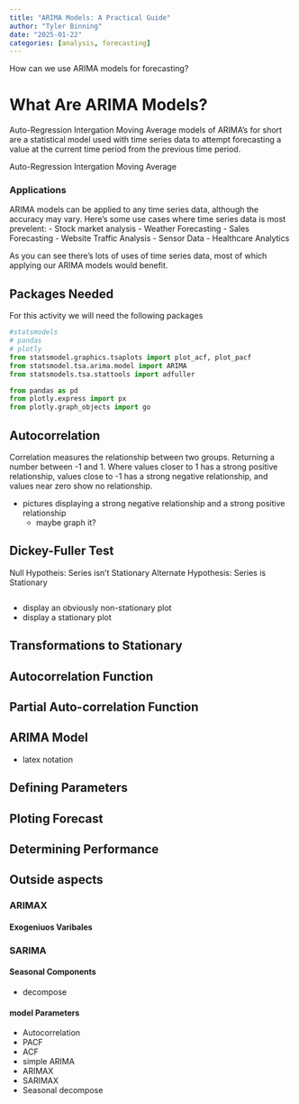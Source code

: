 ```yaml
---
title: "ARIMA Models: A Practical Guide"
author: "Tyler Binning"
date: "2025-01-22"
categories: [analysis, forecasting]
---
```


How can we use ARIMA models for forecasting?

# What Are ARIMA Models?
Auto-Regression Intergation Moving Average models of ARIMA's for short are a statistical model used with time series data to attempt forecasting a value at the current time period from the previous time period.

Auto-Regression Intergation Moving Average

### Applications
ARIMA models can be applied to any time series data, although the accuracy may vary. 
Here's some use cases where time series data is most prevelent:
- Stock market analysis
- Weather Forecasting
- Sales Forecasting
- Website Traffic Analysis
- Sensor Data
- Healthcare Analytics

As you can see there's lots of uses of time series data, most of which applying our ARIMA models would benefit.

## Packages Needed
For this activity we will need the following packages
```python
#statsmodels
# pandas 
# plotly
from statsmodel.graphics.tsaplots import plot_acf, plot_pacf
from statsmodel.tsa.arima.model import ARIMA
from statsmodels.tsa.stattools import adfuller

from pandas as pd
from plotly.express import px
from plotly.graph_objects import go

```


## Autocorrelation

Correlation measures the relationship between two groups. Returning a number between -1 and 1. Where values closer to 1 has a strong positive relationship, values close to  -1 has a strong negative relationship, and values near zero show no relationship.

- pictures displaying a strong negative relationship and a strong positive relationship
    - maybe graph it?

## Dickey-Fuller Test
Null Hypotheis: Series isn't Stationary
Alternate Hypothesis: Series is Stationary

```python

```

- display an obviously non-stationary plot
- display a stationary plot


## Transformations to Stationary

## Autocorrelation Function


## Partial Auto-correlation Function


## ARIMA Model 

- latex notation

## Defining Parameters

## Ploting Forecast

## Determining Performance

## Outside aspects

### ARIMAX

#### Exogeniuos Varibales

### SARIMA

#### Seasonal Components
- decompose

#### model Parameters



- Autocorrelation
- PACF
- ACF
- simple ARIMA
- ARIMAX
- SARIMAX
- Seasonal decompose